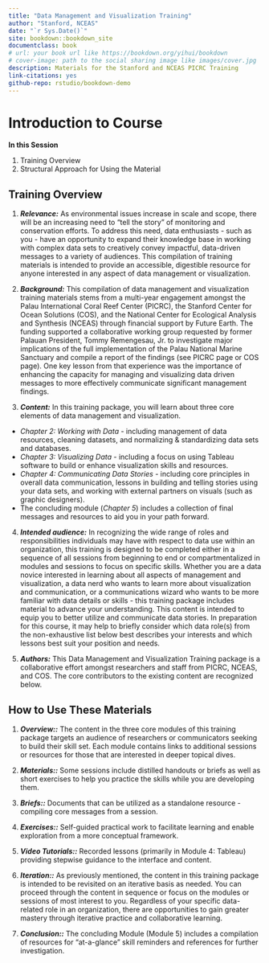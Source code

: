 ```yaml
--- 
title: "Data Management and Visualization Training"
author: "Stanford, NCEAS"
date: "`r Sys.Date()`"
site: bookdown::bookdown_site
documentclass: book
# url: your book url like https://bookdown.org/yihui/bookdown
# cover-image: path to the social sharing image like images/cover.jpg
description: Materials for the Stanford and NCEAS PICRC Training
link-citations: yes
github-repo: rstudio/bookdown-demo
---
```


# Introduction to Course

**In this Session**

1. Training Overview
2. Structural Approach for Using the Material

## Training Overview

1. ***Relevance:*** As environmental issues increase in scale and scope, there will be an increasing need to “tell the story” of monitoring and conservation efforts. To address this need, data enthusiasts - such as you - have an opportunity to expand their knowledge base in working with complex data sets to creatively convey impactful, data-driven messages to a variety of audiences. This compilation of training materials is intended to provide an accessible, digestible resource for anyone interested in any aspect of data management or visualization.

2. ***Background:*** This compilation of data management and visualization training materials stems from a multi-year engagement amongst the Palau International Coral Reef Center (PICRC), the Stanford Center for Ocean Solutions (COS), and the National Center for Ecological Analysis and Synthesis (NCEAS) through financial support by Future Earth. The funding supported a collaborative working group requested by former Palauan President, Tommy Remengesau, Jr. to investigate major implications of the full implementation of the Palau National Marine Sanctuary and compile a report of the findings (see PICRC page or COS page). One key lesson from that experience was the importance of enhancing the capacity for managing and visualizing data driven messages to more effectively communicate significant management findings.

3. ***Content:*** In this training package, you will learn about three core elements of data management and visualization.

  + *Chapter 2: Working with Data* - including management of data resources, cleaning datasets, and normalizing & standardizing data sets and databases.
  - *Chapter 3: Visualizing Data* - including a focus on using Tableau software to build or enhance visualization skills and resources.
  - *Chapter 4: Communicating Data Stories* - including core principles in overall data communication, lessons in building and telling stories using your data sets, and working with external partners on visuals (such as graphic designers).
  - The concluding module (*Chapter 5*) includes a collection of final messages and resources to aid you in your path forward.

4. ***Intended audience:*** In recognizing the wide range of roles and responsibilities individuals may have with respect to data use within an organization, this training is designed to be completed either in a sequence of all sessions from beginning to end or compartmentalized in modules and sessions to focus on specific skills. Whether you are a data novice interested in learning about all aspects of management and visualization, a data nerd who wants to learn more about visualization and communication, or a communications wizard who wants to be more familiar with data details or skills - this training package includes material to advance your understanding. This content is intended to equip you to better utilize and communicate data stories. In preparation for this course, it may help to briefly consider which data role(s) from the non-exhaustive list below best describes your interests and which lessons best suit your position and needs. 

5. ***Authors:*** This Data Management and Visualization Training package is a collaborative effort amongst researchers and staff from PICRC, NCEAS, and COS. The core contributors to the existing content are recognized below.

## How to Use These Materials

1. ***Overview::*** The content in the three core modules of this training package targets an audience of researchers or communicators seeking to build their  skill set. Each module contains links to additional sessions or resources for those that are interested in deeper topical dives. 

2. ***Materials::*** Some sessions include distilled handouts or briefs as well as short exercises to help you practice the skills while you are developing them.

3. ***Briefs::*** Documents that can be utilized as a standalone resource - compiling core messages from a session.

4. ***Exercises::*** Self-guided practical work to facilitate learning and enable exploration from a more conceptual framework. 

5. ***Video Tutorials::*** Recorded lessons (primarily in Module 4: Tableau) providing stepwise guidance to the interface and content.

6. ***Iteration::*** As previously mentioned, the content in this training package is intended to be revisited on an iterative basis as needed. You can proceed through the content in sequence or focus on the modules or sessions of most interest to you. Regardless of your specific data-related role in an organization, there are opportunities to gain greater mastery through iterative practice and collaborative learning.

7. ***Conclusion::*** The concluding Module (Module 5) includes a compilation of resources for “at-a-glance” skill reminders and references for further investigation.

